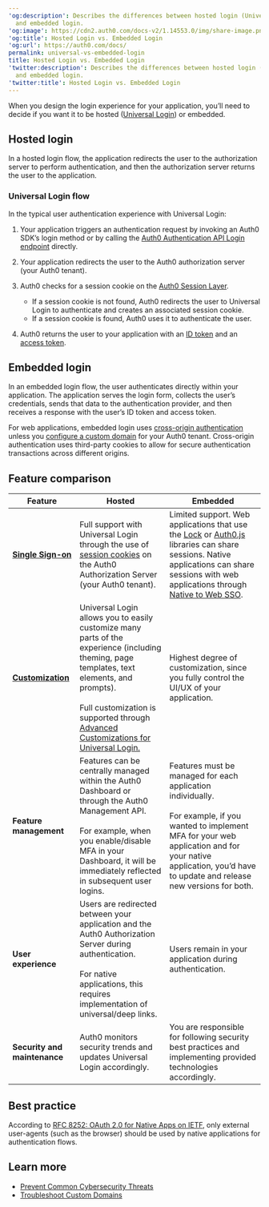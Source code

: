 ---
'og:description': Describes the differences between hosted login (Universal Login)
  and embedded login.
'og:image': https://cdn2.auth0.com/docs-v2/1.14553.0/img/share-image.png
'og:title': Hosted Login vs. Embedded Login
'og:url': https://auth0.com/docs/
permalink: universal-vs-embedded-login
title: Hosted Login vs. Embedded Login
'twitter:description': Describes the differences between hosted login (Universal Login)
  and embedded login.
'twitter:title': Hosted Login vs. Embedded Login
---
When you design the login experience for your application, you’ll need to decide if you want it to be hosted ([Universal Login](/docs/authenticate/login/auth0-universal-login)) or embedded.

## Hosted login

In a hosted login flow, the application redirects the user to the <Tooltip tip="Authorization Server: Centralized server that contributes to defining the boundaries of a user’s access. For example, your authorization server can control the data, tasks, and features available to a user." cta="View Glossary" href="/docs/glossary?term=authorization+server">authorization server</Tooltip> to perform authentication, and then the authorization server returns the user to the application.

### Universal Login flow

In the typical user authentication experience with <Tooltip tip="Universal Login: Your application redirects to Universal Login, hosted on Auth0's Authorization Server, to verify a user's identity." cta="View Glossary" href="/docs/glossary?term=Universal+Login">Universal Login</Tooltip>:

1. Your application triggers an authentication request by invoking an Auth0 SDK’s login method or by calling the [Auth0 Authentication API Login endpoint](https://auth0.com/docs/api/authentication/login/) directly.
2. Your application redirects the user to the Auth0 authorization server (your Auth0 tenant).
3. Auth0 checks for a session cookie on the [Auth0 Session Layer](/docs/manage-users/sessions/session-layers).

   * If a session cookie is not found, Auth0 redirects the user to Universal Login to authenticate and creates an associated session cookie.
   * If a session cookie is found, Auth0 uses it to authenticate the user.
4. Auth0 returns the user to your application with an [ID token](/docs/secure/tokens/id-tokens) and an [access token](/docs/secure/tokens/access-tokens).

## Embedded login

In an embedded login flow, the user authenticates directly within your application. The application serves the login form, collects the user’s credentials, sends that data to the authentication provider, and then receives a response with the user’s <Tooltip tip="ID Token: Credential meant for the client itself, rather than for accessing a resource." cta="View Glossary" href="/docs/glossary?term=ID+token">ID token</Tooltip> and <Tooltip tip="ID Token: Credential meant for the client itself, rather than for accessing a resource." cta="View Glossary" href="/docs/glossary?term=access+token">access token</Tooltip>.

For web applications, embedded login uses [cross-origin authentication](/docs/authenticate/login/cross-origin-authentication) unless you [configure a custom domain](/docs/customize/custom-domains) for your Auth0 tenant. Cross-origin authentication uses third-party cookies to allow for secure authentication transactions across different origins.

## Feature comparison

<table class="table"><thead>
<tr>
<th><strong>Feature</strong></th>
<th><strong>Hosted</strong></th>
<th><strong>Embedded</strong></th>
</tr>
</thead>
<tbody>
<tr>
<td><strong><a href="/docs/authenticate/single-sign-on">Single Sign-on</a></strong></td>
<td>Full support with Universal Login through the use of <a href="/docs/manage-users/sessions">session cookies</a> on the Auth0 Authorization Server (your Auth0 tenant).</td>
<td>Limited support. Web applications that use the <a href="/docs/libraries/lock/lock-api-reference#checksession-">Lock</a> or <a href="/docs/libraries/auth0js#using-checksession-to-acquire-new-tokens">Auth0.js</a> libraries can share sessions. Native applications can share sessions with web applications through <a href="/docs/authenticate/single-sign-on/native-to-web">Native to Web SSO</a>.</td>
</tr>
<tr>
<td><strong><a href="/docs/customize">Customization</a></strong></td>
<td>Universal Login allows you to easily customize many parts of the experience (including theming, page templates, text elements, and prompts). <br/><br/>Full customization is supported through <a href="/docs/customize/login-pages/advanced-customizations">Advanced Customizations for Universal Login.</a></td>
<td>Highest degree of customization, since you fully control the UI/UX of your application.</td>
</tr>
<tr>
<td><strong>Feature management</strong></td>
<td>Features can be centrally managed within the Auth0 Dashboard or through the Auth0 Management API.<br/><br/>For example, when you enable/disable MFA in your Dashboard, it will be immediately reflected in subsequent user logins.</td>
<td>Features must be managed for each application individually.<br/><br/>For example, if you wanted to implement MFA for your web application and for your native application, you’d have to update and release new versions for both.</td>
</tr>
<tr>
<td><strong>User experience</strong></td>
<td>Users are redirected between your application and the Auth0 Authorization Server during authentication.<br/><br/>For native applications, this requires implementation of universal/deep links.</td>
<td>Users remain in your application during authentication.</td>
</tr>
<tr>
<td><strong>Security and maintenance</strong></td>
<td>Auth0 monitors security trends and updates Universal Login accordingly.</td>
<td>You are responsible for following security best practices and implementing provided technologies accordingly.</td>
</tr>
</tbody>
</table>

## Best practice

According to [RFC 8252: OAuth 2.0 for Native Apps on IETF](https://www.rfc-editor.org/rfc/rfc8252.txt), only external user-agents (such as the browser) should be used by native applications for authentication flows.

## Learn more

* [Prevent Common Cybersecurity Threats](/docs/secure/security-guidance/prevent-threats)
* [Troubleshoot Custom Domains](/docs/troubleshoot/integration-extensibility-issues/troubleshoot-custom-domains)